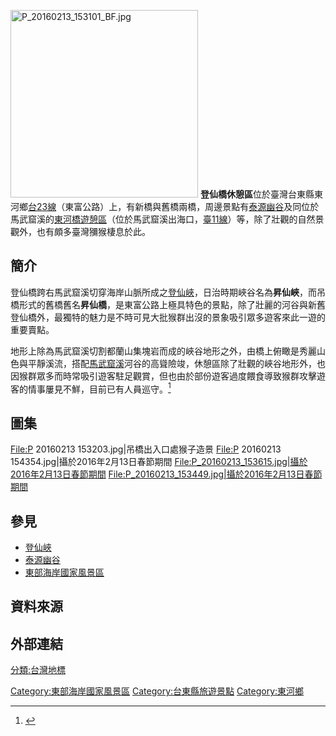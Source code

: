 {{Refimprove|time=2021-11-26T00:11:51+00:00}}
[[File:P_20160213_153101_BF.jpg|300px]]
'''登仙橋休憩區'''位於臺灣台東縣東河鄉[[台23線|台23線]]（東富公路）上，有新橋與舊橋兩橋，周邊景點有[[泰源幽谷|泰源幽谷]]及同位於馬武窟溪的[[東河橋遊憩區|東河橋遊憩區]]（位於馬武窟溪出海口，[[臺11線|臺11線]]）等，除了壯觀的自然景觀外，也有頗多臺灣獼猴棲息於此。

==簡介==
登仙橋跨右馬武窟溪切穿海岸山脈所成之[[登仙峽|登仙峽]]，日治時期峽谷名為'''昇仙峽'''，而吊橋形式的舊橋舊名'''昇仙橋'''，是東富公路上極具特色的景點，除了壯麗的河谷與新舊登仙橋外，最獨特的魅力是不時可見大批猴群出沒的景象吸引眾多遊客來此一遊的重要賣點。  

地形上除為馬武窟溪切割都蘭山集塊岩而成的峽谷地形之外，由橋上俯瞰是秀麗山色與平靜溪流，搭配[[馬武窟溪|馬武窟溪]]河谷的高聳險竣，休憩區除了壯觀的峽谷地形外，也因猴群眾多而時常吸引遊客駐足觀賞，但也由於部份遊客過度餵食導致猴群攻擊遊客的情事屢見不鮮，目前已有人員巡守。<ref>{{Cite web |url=http://tour.taitung.gov.tw/zh-tw/Travel/ScenicSpot/326/%E7%99%BB%E4%BB%99%E6%A9%8B%E9%81%8A%E6%86%A9%E5%8D%80 |title=登仙橋遊憩區 |access-date=2019-12-09 |archive-url=https://web.archive.org/web/20140630063001/http://tour.taitung.gov.tw/zh-tw/Travel/ScenicSpot/326/%E7%99%BB%E4%BB%99%E6%A9%8B%E9%81%8A%E6%86%A9%E5%8D%80 |archive-date=2014-06-30 |dead-url=yes }}</ref>

==圖集==
<gallery>
File:P 20160213 153203.jpg|吊橋出入口處猴子造景
File:P 20160213 154354.jpg|攝於2016年2月13日春節期間
File:P_20160213_153615.jpg|攝於2016年2月13日春節期間
File:P_20160213_153449.jpg|攝於2016年2月13日春節期間
</gallery>

==參見==
*[[登仙峽|登仙峽]]
*[[泰源幽谷|泰源幽谷]]
*[[東部海岸國家風景區|東部海岸國家風景區]]

==資料來源==
{{reflist|2}}

==外部連結==
[[Category:東部海岸國家風景區|Category:東部海岸國家風景區]]
[[Category:台東縣旅遊景點|Category:台東縣旅遊景點]]
[[Category:東河鄉|Category:東河鄉]]
[[分類:台灣地標|分類:台灣地標]]